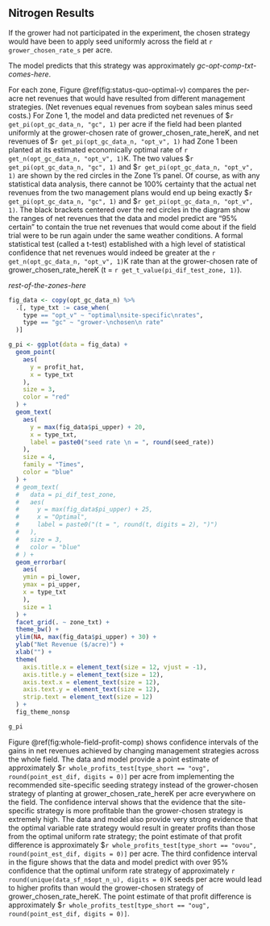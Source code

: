 ## Nitrogen Results  

If the grower had not participated in the experiment, the chosen strategy would have been to apply seed uniformly across the field at `r grower_chosen_rate_s` per acre.

The model predicts that this strategy was approximately _gc-opt-comp-txt-comes-here_.

For each zone, Figure \@ref(fig:status-quo-optimal-v) compares the per-acre net revenues that would have resulted from different management strategies. (Net revenues equal revenues from soybean sales minus seed costs.) For Zone 1, the model and data predicted net revenues of \$`r get_pi(opt_gc_data_n, "gc", 1)` per acre if the field had been planted uniformly at the grower-chosen rate of grower_chosen_rate_hereK, and net revenues of \$`r get_pi(opt_gc_data_n, "opt_v", 1)` had Zone 1 been planted at its estimated economically optimal rate of `r get_n(opt_gc_data_n, "opt_v", 1)`K. The two values \$`r get_pi(opt_gc_data_n, "gc", 1)` and \$`r get_pi(opt_gc_data_n, "opt_v", 1)` are shown by the red circles in the Zone 1's panel. Of course, as with any statistical data analysis, there cannot be 100% certainty that the actual net revenues from the two management plans would end up being exactly \$`r get_pi(opt_gc_data_n, "gc", 1)` and \$`r get_pi(opt_gc_data_n, "opt_v", 1)`. The black brackets centered over the red circles in the diagram show the ranges of net revenues that the data and model predict are “95% certain” to contain the true net revenues that would come about if the field trial were to be run again under the same weather conditions. A formal statistical test (called a t-test) established with a high level of statistical confidence that net revenues would indeed be greater at the `r get_n(opt_gc_data_n, "opt_v", 1)`K rate than at the grower-chosen rate of grower_chosen_rate_hereK (t = `r get_t_value(pi_dif_test_zone, 1)`).

_rest-of-the-zones-here_

```r

fig_data <- copy(opt_gc_data_n) %>% 
  .[, type_txt := case_when(
    type == "opt_v" ~ "optimal\nsite-specific\nrates",
    type == "gc" ~ "grower-\nchosen\n rate"
  )]

g_pi <- ggplot(data = fig_data) +
  geom_point(
    aes(
      y = profit_hat, 
      x = type_txt
    ), 
    size = 3, 
    color = "red"
  ) +
  geom_text(
    aes(
      y = max(fig_data$pi_upper) + 20, 
      x = type_txt,
      label = paste0("seed rate \n = ", round(seed_rate)) 
    ), 
    size = 4, 
    family = "Times",
    color = "blue"
  ) +
  # geom_text(
  #   data = pi_dif_test_zone,
  #   aes(
  #     y = max(fig_data$pi_upper) + 25, 
  #     x = "Optimal",
  #     label = paste0("(t = ", round(t, digits = 2), ")") 
  #   ), 
  #   size = 3, 
  #   color = "blue"
  # ) +
  geom_errorbar(
    aes(
    ymin = pi_lower, 
    ymax = pi_upper, 
    x = type_txt
    ),
    size = 1
  ) +
  facet_grid(. ~ zone_txt) +
  theme_bw() +
  ylim(NA, max(fig_data$pi_upper) + 30) +
  ylab("Net Revenue ($/acre)") +
  xlab("") +
  theme(
    axis.title.x = element_text(size = 12, vjust = -1),
    axis.title.y = element_text(size = 12),
    axis.text.x = element_text(size = 12),
    axis.text.y = element_text(size = 12),
    strip.text = element_text(size = 12)
  ) +
  fig_theme_nonsp

g_pi

```

Figure \@ref(fig:whole-field-profit-comp) shows confidence intervals of the gains in net revenues achieved by changing management strategies across the whole field.  The data and model provide a point estimate of approximately \$`r whole_profits_test[type_short == "ovg", round(point_est_dif, digits = 0)]` per acre from implementing the recommended site-specific seeding strategy instead of the grower-chosen strategy of planting at grower_chosen_rate_hereK per acre everywhere on the field.  The confidence interval shows that the evidence that the site-specific strategy is more profitable than the grower-chosen strategy is extremely high.  The data and model also provide very strong evidence that the optimal variable rate strategy would result in greater profits than those from the optimal uniform rate strategy;  the point estimate of that profit difference is approximately \$`r whole_profits_test[type_short == "ovou", round(point_est_dif, digits = 0)]` per acre.  The third confidence interval in the figure shows that the data and model predict with over 95% confidence that the optimal uniform rate strategy of approximately `r round(unique(data_sf_n$opt_n_u), digits = 0)`K seeds per acre would lead to higher profits than would the grower-chosen strategy of grower_chosen_rate_hereK.  The point estimate of that profit difference is approximately \$`r whole_profits_test[type_short == "oug", round(point_est_dif, digits = 0)]`. 
